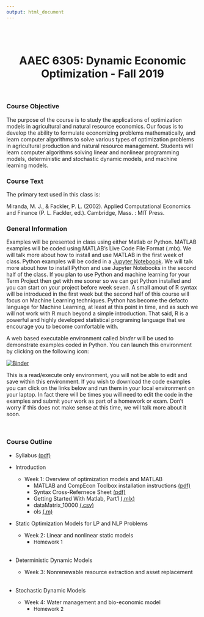 ```yaml
---
output: html_document
---
```

<br>
<br>

<center>
# **AAEC 6305: Dynamic Economic Optimization** - Fall 2019  
</center>

<br>

### Course Objective

The purpose of the course is to study the applications of optimization models in agricultural and natural resource economics. Our focus is to develop the ability to formulate economizing problems mathematically, and learn computer algorithms to solve various types of optimization problems in agricultural production and natural resource management. Students will learn computer algorithms solving linear and nonlinear programming models, deterministic and stochastic dynamic models, and machine learning models.

### Course Text

The primary text used in this class is:

Miranda, M. J., & Fackler, P. L. (2002). Applied Computational Economics and Finance (P. L. Fackler, ed.). Cambridge, Mass. : MIT Press.
  
### General Information

Examples will be presented in class using either Matlab or Python. MATLAB examples will be coded using MATLAB's Live Code File Format (.mlx). We will talk more about how to install and use MATLAB in the first week of class. Python examples will be coded in a [Jupyter Noteboook](https://jupyter.org/). We will talk more about how to install Python and use Jupyter Notebooks in the second half of the class. If you plan to use Python and machine learning for your Term Project then get with me sooner so we can get Python installed and you can start on your project before week seven. A small amout of R syntax will be introduced in the first week but the second half of this course will focus on Machine Learning techniques. Python has become the defacto language for Machine Learning, at least at this point in time, and as such we will not work with R much beyond a simple introduction. That said, R is a powerful and highly developed statistical programing language that we encourage you to become comfortable with.

A web based executable environment called *binder* will be used to demonstrate examples coded in Python. You can launch this environment by clicking on the following icon:  
  
[![Binder](https://mybinder.org/badge_logo.svg)](https://mybinder.org/v2/gh/malooney/Dynamic_Economic_Optimization_Fall2019/master?urlpath=lab)

This is a read/execute only environment, you will not be able to edit and save within this environment. If you wish to download the code examples you can click on the links below and run them in your local environment on your laptop. In fact there will be times you will need to edit the code in the examples and submit your work as part of a homework or exam. Don't worry if this does not make sense at this time, we will talk more about it soon.

<br>

### Course Outline

* Syllabus [(pdf)](pdf/Syllabus _AAEC6305_Fall2019.pdf)  

* Introduction 
<br>
   *  Week 1: Overview of optimization models and MATLAB  
      * MATLAB and CompEcon Toolbox installation instructions [(pdf)](Optim_Class_Fall2019/softwareInstall/install_MATLAB_COMPECON.pdf)  
      * Syntax Cross-Refernece Sheet [(pdf)](Optim_Class_Fall2019/xRef/xRef_Matlab_Python_R.pdf)  
      * Getting Started With Matlab, Part1 [(.mlx)](Optim_Class_Fall2019/GettingStartedWithMatlab_Part1.mlx)
      * dataMatrix_10000 [(.csv)](Optim_Class_Fall2019/dataMatrix_10000.csv)
      * ols [(.m)](Optim_Class_Fall2019/ols.m)
<br>
* Static Optimization Models for LP and NLP Problems
<br>
   *  Week 2: Linear and nonlinear static models  
      *  <font size="2"> Homework 1 </font>  
<br>
* Deterministic Dynamic Models  
   *  Week 3: Nonrenewable resource extraction and asset replacement  
<br>
* Stochastic Dynamic Models  
    *  Week 4: Water management and bio-economic model  
      <!-- * <a class="reference download internal" download="" href="Optim_Class_Fall2019/DEMAPP09_Cournot_oligopolist_problem.ipynb"><font size="2">Cournot Oligopoly Model (Python)</font></a>   -->
      <!-- * <a class="reference download internal" download="" href="Optim_Class_Fall2019/DEMAPP09_Cournot_oligopolist_problem.m"><font size="2">Cournot Oligopoly Model (Matlab)</font></a>  -->
       *  <font size="2"> Homework 2 </font>  
<br>
<br>
<br>
<br>
<br>
<br>
<br>
<br>
<br>
<br>
<br>
